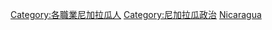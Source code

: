 {{Commonscat|Politicians of Nicaragua}}

[[Category:各職業尼加拉瓜人|Category:各職業尼加拉瓜人]]
[[Category:尼加拉瓜政治|Category:尼加拉瓜政治]]
[[Category:北美洲各国政治人物|Nicaragua]]